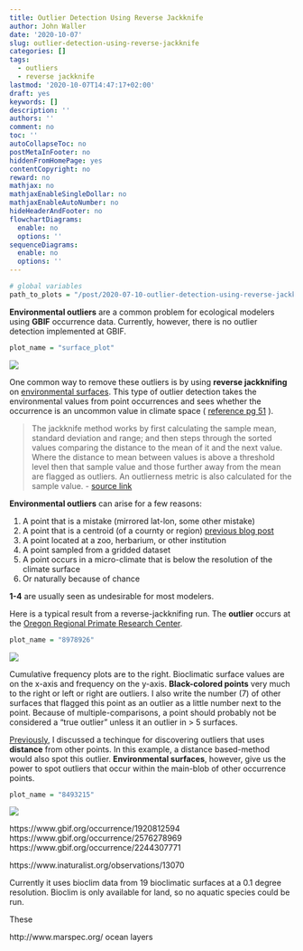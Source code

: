 ```yaml
---
title: Outlier Detection Using Reverse Jackknife
author: John Waller
date: '2020-10-07'
slug: outlier-detection-using-reverse-jackknife
categories: []
tags:
  - outliers
  - reverse jackknife
lastmod: '2020-10-07T14:47:17+02:00'
draft: yes
keywords: []
description: ''
authors: ''
comment: no
toc: ''
autoCollapseToc: no
postMetaInFooter: no
hiddenFromHomePage: yes
contentCopyright: no
reward: no
mathjax: no
mathjaxEnableSingleDollar: no
mathjaxEnableAutoNumber: no
hideHeaderAndFooter: no
flowchartDiagrams:
  enable: no
  options: ''
sequenceDiagrams:
  enable: no
  options: ''
---
```


```R
# global variables 
path_to_plots = "/post/2020-07-10-outlier-detection-using-reverse-jackknife_files/"
```

**Environmental outliers** are a common problem for ecological modelers using **GBIF** occurrence data. Currently, however, there is no outlier detection implemented at GBIF. 

```R
plot_name = "surface_plot"
```

![](`r path_to_plots`/`r plot_name`.jpg)

One common way to remove these outliers is by using **reverse jackknifing** on [environmental surfaces](https://www.worldclim.org/data/bioclim.html). This type of outlier detection takes the environmental values from point occurrences and sees whether the occurrence is an uncommon value in climate space ( [reference pg 51](https://www.gbif.org/document/80528/principles-and-methods-of-data-cleaning-primary-species-and-species-occurrence-data) ).

<!--more-->

> The jackknife method works by first calculating the sample mean, standard deviation and range; and then steps through the sorted values comparing the distance to the mean of it and the next value. Where the distance to mean between values is above a threshold level then that sample value and those further away from the mean are flagged as outliers. An outlierness metric is also calculated for the sample value. - [source link ](https://code.google.com/archive/p/ala-dataquality/wikis/DETECTED_OUTLIER_JACKKNIFE.wiki)

**Environmental outliers** can arise for a few reasons: 

1. A point that is a mistake (mirrored lat-lon, some other mistake)
2. A point that is a centroid (of a cournty or region) [previous blog post](https://data-blog.gbif.org/post/country-centroids/)
3. A point located at a zoo, herbarium, or other institution 
4. A point sampled from a gridded dataset
5. A point occurs in a micro-climate that is below the resolution of the climate surface
6. Or naturally because of chance

**1-4** are usually seen as undesirable for most modelers. 

Here is a typical result from a reverse-jackknifing run. The **outlier** occurs at the [Oregon Regional Primate Research Center](https://www.ohsu.edu/onprc).

```R
plot_name = "8978926"
```

![](`r path_to_plots`/`r plot_name`.jpg)

Cumulative frequency plots are to the right. Bioclimatic surface values are on the x-axis and frequency on the y-axis. **Black-colored points** very much to the right or left or right are outliers. I also write the number (7) of other surfaces that flagged this point as an outlier as a little number next to the point. Because of multiple-comparisons, a point should probably not be considered a "true outlier" unless it an outlier in > 5 surfaces.


[Previously](https://data-blog.gbif.org/post/outlier-detection-using-dbscan/), I discussed a techinque for discovering outliers that uses **distance** from other points. In this example, a distance based-method would also spot this outlier. **Environmental surfaces**, however, give us the power to spot outliers that occur within the main-blob of other occurrence points.  

```R
plot_name = "8493215"
```

![](`r path_to_plots`/`r plot_name`.jpg)

https://www.gbif.org/occurrence/1920812594 
https://www.gbif.org/occurrence/2576278969 
https://www.gbif.org/occurrence/2244307771


https://www.inaturalist.org/observations/13070


Currently it uses bioclim data from 19 bioclimatic surfaces at a 0.1 degree resolution. Bioclim is only available for land, so no aquatic species could be run.




These 

http://www.marspec.org/ ocean layers 




